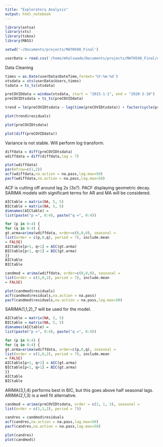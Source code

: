 ```yaml
---
title: "Exploratory Analysis"
output: html_notebook
---
```


```r
library(astsa)
library(xts)
library(tsbox)
library(MASS)
```

```r
setwd('~/Documents/projects/MATH598_Final')
```
```r
userData = read.csv('/home/mholswade/Documents/projects/MATH598_Final/data/steamUsers.csv')

```

Data Cleaning
```r
times = as.Date(userData$DateTime,format='%Y-%m-%d')
xtsdata = xts(userData$Users,times)
tsdata = ts_ts(xtsdata)
```

```r
preCOVIDdata = window(xtsdata, start = "2015-1-1", end = "2020-3-10")
preCOVIDtsdata = ts_ts(preCOVIDdata)
```


```r
trend = lm(preCOVIDtsdata ~ log(time(preCOVIDtsdata)) + factor(cycle(preCOVIDtsdata)))

plot(trend$residuals)
```


```r
plot(preCOVIDtsdata)

plot(diff(preCOVIDdata))
```






Variance is not stable. Will perform log transform.

```r



diffdata = diff(preCOVIDtsdata)
wdiffdata = diff(diffdata,lag = 7)

plot(wdiffdata)
par(mfrow=c(1,2))
acf(wdiffdata,na.action = na.pass,lag.max=50)
pacf(wdiffdata,na.action = na.pass,lag.max=50)
```
ACF is cutting off around lag 2s (3s?). PACF displaying geometric decay. SARIMA models with significant terms for AR and MA will be considered.

```r
AICtable = matrix(NA, 5, 5)
BICtable = matrix(NA, 5, 5)
dimnames(AICtable) =
list(paste("p =", 0:4), paste("q =", 0:4))

for (p in 0:4) {
for (q in 0:4) {
gt.arma=arima(wdiffdata, order=c(0,0,0), seasonal =
list(order = c(p,0,q), period = 7), include.mean
= FALSE)
AICtable[p+1, q+1] = AIC(gt.arma)
BICtable[p+1, q+1] = BIC(gt.arma)
}}
AICtable
BICtable

```
```r
candmod = arima(wdiffdata, order=c(0,0,0), seasonal =
list(order = c(1,0,2), period = 7), include.mean
= FALSE)

plot(candmod$residuals)
acf(candmod$residuals,na.action = na.pass)
pacf(candmod$residuals,na.action = na.pass,lag.max=50)
```
SARIMA(1,1,2)_7 will be used for the model.


```r
AICtable = matrix(NA, 5, 5)
BICtable = matrix(NA, 5, 5)
dimnames(AICtable) =
list(paste("p =", 0:4), paste("q =", 0:4))

for (p in 0:4) {
for (q in 0:4) {
gt.arma=arima(wdiffdata, order=c(p,0,q), seasonal =
list(order = c(1,0,2), period = 7), include.mean
= FALSE)
AICtable[p+1, q+1] = AIC(gt.arma)
BICtable[p+1, q+1] = BIC(gt.arma)
}}
AICtable
BICtable

```

ARIMA(3,1,4) performs best in BIC, but this goes above half seasonal lags. ARIMA(2,1,3) is a well fit alternative.

```r
candmod = arima(preCOVIDtsdata, order = c(2, 1, 3), seasonal =
list(order = c(1,1,2), period = 7))

candres = candmod$residuals
acf(candres,na.action = na.pass,lag.max=50)
pacf(candres,na.action = na.pass,lag.max=50)
```


```r
plot(candres)
plot(candmod$)
```